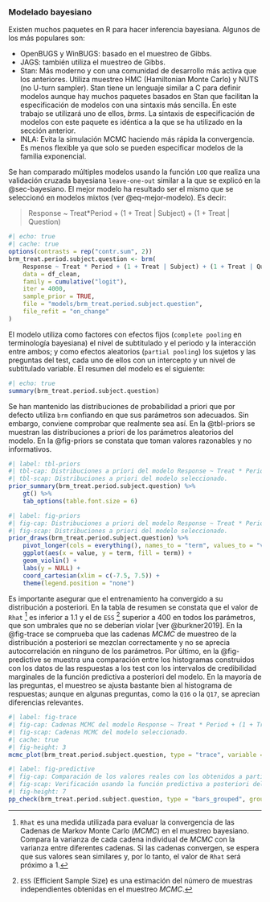 ### Modelado bayesiano {#sec-bayesiano-2}

Existen muchos paquetes en R para hacer inferencia bayesiana. Algunos de los más populares son:

* OpenBUGS y WinBUGS: basado en el muestreo de Gibbs.
* JAGS: también utiliza el muestreo de Gibbs.
* Stan: Más moderno y con una comunidad de desarrollo más activa que los anteriores. Utiliza muestreo HMC (Hamiltonian Monte Carlo) y NUTS (no U-turn sampler). Stan tiene un lenguaje similar a C para definir modelos aunque hay muchos paquetes basados en Stan que facilitan la especificación de modelos con una sintaxis más sencilla. En este trabajo se utilizará uno de ellos, $brms$. La sintaxis de especificación de modelos con este paquete es idéntica a la que se ha utilizado en la sección anterior.
* INLA: Evita la simulación MCMC haciendo más rápida la convergencia. Es menos flexible ya que solo se pueden especificar modelos de la familia exponencial.

Se han comparado múltiples modelos usando la función `LOO` que realiza una validación cruzada bayesiana `leave-one-out` similar a la que se explicó en la @sec-bayesiano. El mejor modelo ha resultado ser el mismo que se seleccionó en modelos mixtos (ver @eq-mejor-modelo). Es decir:

\small
> Response ~ Treat*Period + (1 + Treat  | Subject) + (1 + Treat | Question)
\normalsize

\scriptsize
```r
#| echo: true
#| cache: true
options(contrasts = rep("contr.sum", 2))
brm_treat.period.subject.question <- brm(
    Response ~ Treat * Period + (1 + Treat | Subject) + (1 + Treat | Question),
    data = df_clean,
    family = cumulative("logit"),
    iter = 4000,
    sample_prior = TRUE,
    file = "models/brm_treat.period.subject.question",
    file_refit = "on_change"
)
```
\normalsize

El modelo utiliza como factores con efectos fijos (`complete pooling` en terminología bayesiana) el nivel de subtitulado y el periodo y la interacción entre ambos; y como efectos aleatorios (`partial pooling`) los sujetos y las preguntas del test, cada uno de ellos con un intercepto y un nivel de subtitulado variable. El resumen del modelo es el siguiente:

\tiny
```r
#| echo: true
summary(brm_treat.period.subject.question)
```
\normalsize


Se han mantenido las distribuciones de probabilidad a priori que por defecto utiliza `brm` confiando en que sus parámetros son adecuados. Sin embargo, conviene comprobar que realmente sea así. En la @tbl-priors se muestran las distribuciones a priori de los parámetros aleatorios del modelo. En la @fig-priors se constata que toman valores razonables y no informativos.

\tiny
```r
#| label: tbl-priors
#| tbl-cap: Distribuciones a priori del modelo Response ~ Treat * Period + (1 + Treat | Subject) + (1 + Treat | Question).
#| tbl-scap: Distribuciones a priori del modelo seleccionado.
prior_summary(brm_treat.period.subject.question) %>%
    gt() %>%
    tab_options(table.font.size = 6)
```
\normalsize

```r
#| label: fig-priors
#| fig-cap: Distribuciones a priori del modelo Response ~ Treat * Period + (1 + Treat | Subject) + (1 + Treat | Question).
#| fig-scap: Distribuciones a priori del modelo seleccionado.
prior_draws(brm_treat.period.subject.question) %>%
    pivot_longer(cols = everything(), names_to = "term", values_to = "value") %>%
    ggplot(aes(x = value, y = term, fill = term)) +
    geom_violin() +
    labs(y = NULL) +
    coord_cartesian(xlim = c(-7.5, 7.5)) +
    theme(legend.position = "none")
```

Es importante asegurar que el entrenamiento ha convergido a su distribución a posteriori. En la tabla de resumen se constata que el valor de `Rhat`
^[`Rhat` es una medida utilizada para evaluar la convergencia de las Cadenas de Markov Monte Carlo ($MCMC$) en el muestreo bayesiano. Compara la varianza de cada cadena individual de $MCMC$ con la varianza entre diferentes cadenas. Si las cadenas convergen, se espera que sus valores sean similares y, por lo tanto, el valor de `Rhat` será próximo a 1.]
es inferior a 1.1 y el de `ESS`
^[`ESS` (Efficient Sample Size) es una estimación del número de muestras independientes obtenidas en el muestreo $MCMC$.]
superior a 400 en todos los parámetros, que son umbrales que no se deberían violar [ver @burkner2019]. En la
@fig-trace se comprueba que las cadenas $MCMC$ de muestreo de la distribución a posteriori se mezclan correctamente y no se aprecia autocorrelación en ninguno de los parámetros. Por último, en la @fig-predictive se muestra una comparación entre los histogramas construidos con los datos de las respuestas a los test con los intervalos de credibilidad marginales de la función predictiva a posteriori del modelo. En la mayoría de las preguntas, el muestreo se ajusta bastante bien al histograma de respuestas; aunque en algunas preguntas, como la `Q16` o la `Q17`, se aprecian diferencias relevantes.
 
```r
#| label: fig-trace
#| fig-cap: Cadenas MCMC del modelo Response ~ Treat * Period + (1 + Treat | Subject) + (1 + Treat | Question).
#| fig-scap: Cadenas MCMC del modelo seleccionado.
#| cache: true
#| fig-height: 3
mcmc_plot(brm_treat.period.subject.question, type = "trace", variable = c("b_[^:]*$"), regex = T) + theme(legend.position = "top")
```

```r
#| label: fig-predictive
#| fig-cap: Comparación de los valores reales con los obtenidos a partir de la función predictiva a posteriori del modelo Response ~ Treat * Period + (1 + Treat | Subject) + (1 + Treat | Question).
#| fig-scap: Verificación usando la función predictiva a posteriori del modelo seleccionado.
#| fig-height: 7
pp_check(brm_treat.period.subject.question, type = "bars_grouped", group = "Question", ndraws = 1000, facet_args = list(ncol = 6)) + theme(legend.position = "top")
```